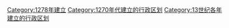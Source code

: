{{Cat topic in year| topic=建立的行政区划|year=1278}}
[[Category:1278年建立|Category:1278年建立]]
[[Category:1270年代建立的行政区划|Category:1270年代建立的行政区划]]
[[Category:13世纪各年建立的行政区划|Category:13世纪各年建立的行政区划]]